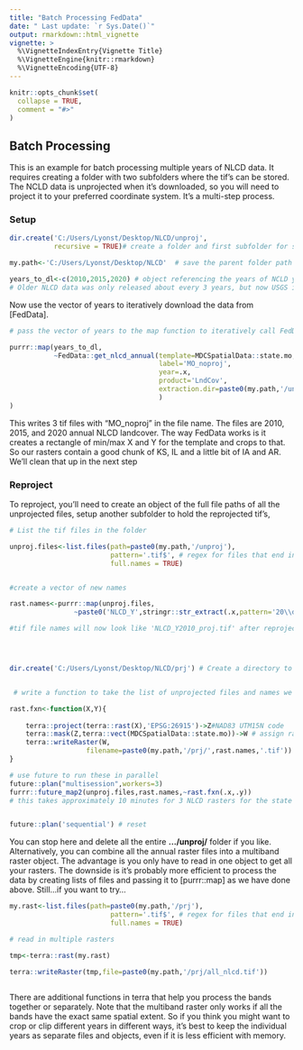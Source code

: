 ```yaml
---
title: "Batch Processing FedData"
date: " Last update: `r Sys.Date()`"
output: rmarkdown::html_vignette
vignette: >
  %\VignetteIndexEntry{Vignette Title}
  %\VignetteEngine{knitr::rmarkdown}
  %\VignetteEncoding{UTF-8}
---
```


```r
knitr::opts_chunk$set(
  collapse = TRUE,
  comment = "#>"
)
```

## Batch Processing

This is an example for batch processing multiple years of NLCD data. It requires creating a folder with two subfolders where the tif's can be stored. The NCLD data is unprojected when it's downloaded, so you will need to project it to your preferred coordinate system. It's a multi-step process.


### Setup
```r
dir.create('C:/Users/Lyonst/Desktop/NLCD/unproj',
           recursive = TRUE)# create a folder and first subfolder for storing unprojected tif's. Use relative paths if you know how to and/or have an R project set up. 

my.path<-'C:/Users/Lyonst/Desktop/NLCD'  # save the parent folder path as an object, not just the lowest folder

years_to_dl<-c(2010,2015,2020) # object referencing the years of NCLD you'd like to download
# Older NLCD data was only released about every 3 years, but now USGS is going back and using different processing to generate/estimate/interpolate annual data sets. Upshot is, you now have annual data if you think you need it
```



Now use the vector of years to iteratively download the data from [FedData].

```r
# pass the vector of years to the map function to iteratively call FedData::get_nlcd_annual

purrr::map(years_to_dl,
           ~FedData::get_nlcd_annual(template=MDCSpatialData::state.mo,
                                     label='MO_noproj',
                                     year=.x,
                                     product='LndCov',
                                     extraction.dir=paste0(my.path,'/unproj')
                                     )
)


```
This writes 3 tif files with "MO_noproj" in the file name. The files are 2010, 2015, and 2020 annual NLCD landcover. The way FedData works is it creates a rectangle of min/max X and Y for the template and crops to that. So our rasters contain a good chunk of KS, IL and a little bit of IA and AR.  We'll clean that up in the next step


### Reproject
To reproject, you'll need to create an object of the full file paths of all the unprojected files, setup another subfolder to hold the reprojected tif's, 


```r
# List the tif files in the folder

unproj.files<-list.files(path=paste0(my.path,'/unproj'),
                         pattern='.tif$', # regex for files that end in .tif
                         full.names = TRUE) 


#create a vector of new names

rast.names<-purrr::map(unproj.files,
                ~paste0('NLCD_Y',stringr::str_extract(.x,pattern='20\\d{2}'),'_proj'))

#tif file names will now look like 'NLCD_Y2010_proj.tif' after reprojections




dir.create('C:/Users/Lyonst/Desktop/NLCD/prj') # Create a directory to hold the projected files


 # write a function to take the list of unprojected files and names we'd like to have for the new projected files, and reproject, crop/mask and write them  

rast.fxn<-function(X,Y){
  
    terra::project(terra::rast(X),'EPSG:26915')->Z#NAD83 UTM15N code
    terra::mask(Z,terra::vect(MDCSpatialData::state.mo))->W # assign raster cells outside the state boundary an NA value
    terra::writeRaster(W,
                   filename=paste0(my.path,'/prj/',rast.names,'.tif'))
}

# use future to run these in parallel
future::plan("multisession",workers=3)
furrr::future_map2(unproj.files,rast.names,~rast.fxn(.x,.y))
# this takes approximately 10 minutes for 3 NLCD rasters for the state of MO


future::plan('sequential') # reset


```
You can stop here and delete all the entire **.../unproj/** folder if you like. Alternatively, you can combine all the annual raster files into a multiband raster object. The advantage is you only have to read in one object to get all your rasters. The downside is  it's probably more efficient to process the data by creating lists of files and passing it to [purrr::map] as we have done above. Still...if you want to try...

```r
my.rast<-list.files(path=paste0(my.path,'/prj'),
                         pattern='.tif$', # regex for files that end in .tif
                         full.names = TRUE) 

# read in multiple rasters

tmp<-terra::rast(my.rast)

terra::writeRaster(tmp,file=paste0(my.path,'/prj/all_nlcd.tif'))



```
There are additional functions in terra that help you process the bands together or separately. Note that the multiband raster only works if all the bands have the exact same spatial extent. So if you think you might want to crop or clip different years in different ways, it's best to keep the individual years as separate files and objects, even if it is less efficient with memory.
